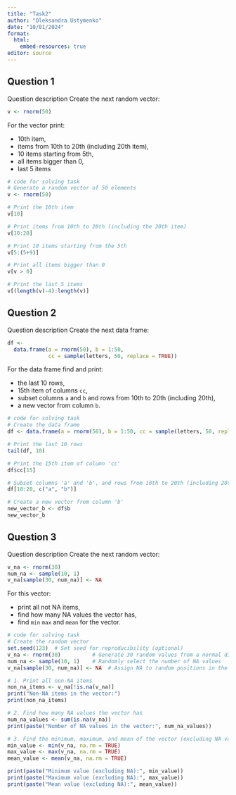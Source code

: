 ```yaml
---
title: "Task2"
author: "Oleksandra Ustymenko"
date: "10/01/2024"
format:
  html:
    embed-resources: true
editor: source
---
```


## Question 1 
Question description
Create the next random vector:

```r
v <- rnorm(50)
```

For the vector print:

- 10th item,
- items from 10th to 20th (including 20th item),
- 10 items starting from 5th,
- all items bigger than 0,
- last 5 items

```r
# code for solving task 
# Generate a random vector of 50 elements
v <- rnorm(50)

# Print the 10th item
v[10]

# Print items from 10th to 20th (including the 20th item)
v[10:20]

# Print 10 items starting from the 5th
v[5:(5+9)]

# Print all items bigger than 0
v[v > 0]

# Print the last 5 items
v[(length(v)-4):length(v)]
```
## Question 2
Question description
Create the next data frame:

```r
df <- 
  data.frame(a = rnorm(50), b = 1:50, 
             cc = sample(letters, 50, replace = TRUE))

```

For the data frame find and print:

- the last 10 rows,
- 15th item of columns `cc`,
- subset columns `a` and `b` and rows from 10th to 20th (including 20th),
- a new vector from column `b`.
```r
# code for solving task 
# Create the data frame
df <- data.frame(a = rnorm(50), b = 1:50, cc = sample(letters, 50, replace = TRUE))

# Print the last 10 rows
tail(df, 10)

# Print the 15th item of column 'cc'
df$cc[15]

# Subset columns 'a' and 'b', and rows from 10th to 20th (including 20th)
df[10:20, c("a", "b")]

# Create a new vector from column 'b'
new_vector_b <- df$b
new_vector_b
```
## Question 3
Question description
Create the next random vector:

```r
v_na <- rnorm(30)
num_na <- sample(10, 1)
v_na[sample(30, num_na)] <- NA
```

For this vector:

- print all not NA items,
- find how many NA values the vector has,
- find `min` `max` and `mean` for the vector.
```r
# code for solving task 
# Create the random vector
set.seed(123)  # Set seed for reproducibility (optional)
v_na <- rnorm(30)          # Generate 30 random values from a normal distribution
num_na <- sample(10, 1)    # Randomly select the number of NA values
v_na[sample(30, num_na)] <- NA  # Assign NA to random positions in the vector

# 1. Print all non-NA items
non_na_items <- v_na[!is.na(v_na)]
print("Non-NA items in the vector:")
print(non_na_items)

# 2. Find how many NA values the vector has
num_na_values <- sum(is.na(v_na))
print(paste("Number of NA values in the vector:", num_na_values))

# 3. Find the minimum, maximum, and mean of the vector (excluding NA values)
min_value <- min(v_na, na.rm = TRUE)
max_value <- max(v_na, na.rm = TRUE)
mean_value <- mean(v_na, na.rm = TRUE)

print(paste("Minimum value (excluding NA):", min_value))
print(paste("Maximum value (excluding NA):", max_value))
print(paste("Mean value (excluding NA):", mean_value))



```






